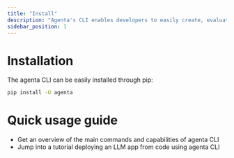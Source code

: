 ```yaml
---
title: "Install"
description: "Agenta's CLI enables developers to easily create, evaluate, and deploy LLM apps from code. Install it here"
sidebar_position: 1
---
```


# Installation

The agenta CLI can be easily installed through pip:

```bash
pip install -U agenta
```

# Quick usage guide

- Get an overview of the main commands and capabilities of agenta CLI
- Jump into a tutorial deploying an LLM app from code using agenta CLI
